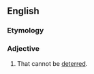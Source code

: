 ==English==

===Etymology===
{{prefix|en|un|deterrable}}

===Adjective===
{{en-adj}}

# That cannot be [[deter]]red.